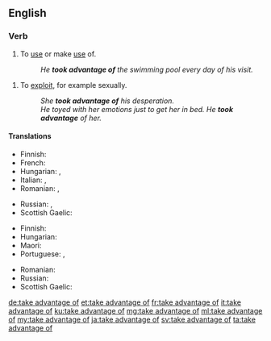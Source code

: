 ==English==

===Verb===
{{head|en|verb|head=[[take advantage]] [[of]]}}

# To [[use#verb|use]] or make [[use#noun|use]] of.
#: ''He '''took advantage of''' the swimming pool every day of his visit.''
{{quote-Fanny Hill|part=3
|But now this visit of my soft warm hand in those so sensible parts had put every thing into such ungovernable fury that, disdaining all further preluding, and '''taking advantage of''' my commodious posture, he made the storm fall where I scarce patiently expected, and where he was sure to lay it}}
# To [[exploit#Verb|exploit]], for example sexually.
#: ''She '''took advantage of''' his desperation.''
#: ''He toyed with her emotions just to get her in bed. He '''took advantage''' of her.''

====Translations====
{{trans-top|make use of}}
* Finnish: {{t+|fi|käyttää}}
* French: {{t|fr|profiter de}}
* Hungarian: {{t+|hu|kihasznál}}, {{t|hu|hasznát veszi}}
* Italian: {{t+|it|sfruttare}}, {{t+|it|approfittare}}
* Romanian: {{t|ro|a abuza de}}, {{t|ro|a exploata (o situație)}}
{{trans-mid}}
* Russian: {{t+|ru|воспользоваться|tr=vospólʹzovatʹsja|sc=Cyrl}}, {{t+|ru|использовать|tr=ispólʹzovatʹ|sc=Cyrl}} {{qualifier|transitive}}
* Scottish Gaelic: {{t|gd|gabh brath air}}
{{trans-bottom}}

{{trans-top|exploit}}
* Finnish: {{t|fi|käyttää hyväksi}}
* Hungarian: {{t+|hu|kihasznál}}
* Maori: {{t|mi|makihuhunu}}
* Portuguese: {{t|pt|tirar vantagem de}}, {{t+|pt|explorar}}
{{trans-mid}}
* Romanian: {{t+|ro|exploata}}
* Russian: {{t+|ru|эксплуатировать|tr=ekspluatírovatʹ|sc=Cyrl}}
* Scottish Gaelic: {{t|gd|gabh brath air}}
{{trans-bottom}}

[[de:take advantage of]]
[[et:take advantage of]]
[[fr:take advantage of]]
[[it:take advantage of]]
[[ku:take advantage of]]
[[mg:take advantage of]]
[[ml:take advantage of]]
[[my:take advantage of]]
[[ja:take advantage of]]
[[sv:take advantage of]]
[[ta:take advantage of]]